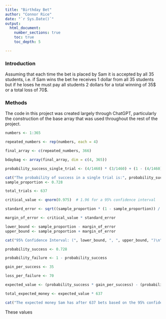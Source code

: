 ```yaml
---
title: "Birthday Bet"
author: "Connor Rice"
date: "`r Sys.Date()`"  
output: 
  html_document:
    number_sections: true
    toc: true
    toc_depth: 5

---
```

### Introduction

Assuming that each time the bet is placed by Sam it is accepted by all 35 students, i.e. if Sam wins the bet he receives 1 dollar from all 35 students but if he loses he must pay all students 2 dollars for a total winning of 35$ or a total loss of 70$.

### Methods

The code in this project was created largely through ChatGPT, particularly the construction of the base array that was used throughout the rest of the project.

```r
numbers <- 1:365

repeated_numbers <- rep(numbers, each = 4)

final_array <- c(repeated_numbers, 366)

bdaybag <- array(final_array, dim = c(4, 365))

probability_success_single_trial <- (4/1460) * (3/1460) + (1 - (4/1460)) * (1 - (3/1460))

cat("The probability of success in a single trial is:", probability_success_single_trial, "\n")
sample_proportion <- 0.728

total_trials <- 637

critical_value <- qnorm(0.975)  # 1.96 for a 95% confidence interval

standard_error <- sqrt((sample_proportion * (1 - sample_proportion)) / total_trials)

margin_of_error <- critical_value * standard_error

lower_bound <- sample_proportion - margin_of_error
upper_bound <- sample_proportion + margin_of_error

cat("95% Confidence Interval: (", lower_bound, ", ", upper_bound, ")\n")

probability_success <- 0.728

probability_failure <- 1 - probability_success

gain_per_success <- 35

loss_per_failure <- 70

expected_value <- (probability_success * gain_per_success) - (probability_failure * loss_per_failure)

total_expected_money <- expected_value * 637

cat("The expected money Sam has after 637 bets based on the 95% confidence interval for the odds is +$", total_expected_money, "\n")
```

These values